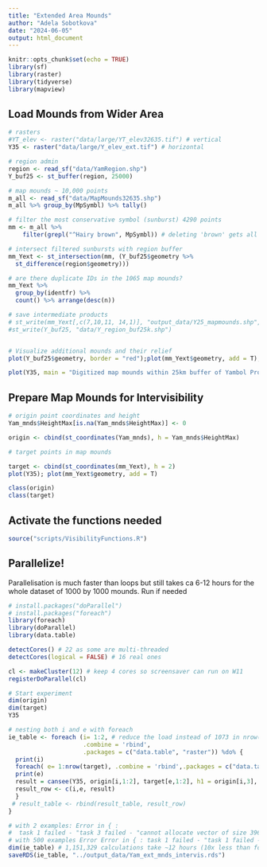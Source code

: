 ```yaml
---
title: "Extended Area Mounds"
author: "Adela Sobotkova"
date: "2024-06-05"
output: html_document
---
```


```r
knitr::opts_chunk$set(echo = TRUE)
library(sf)
library(raster)
library(tidyverse)
library(mapview)
```

## Load Mounds from Wider Area

```r
# rasters
#YT_elev <- raster("data/large/YT_elev32635.tif") # vertical
Y35 <- raster("data/large/Y_elev_ext.tif") # horizontal

# region admin
region <- read_sf("data/YamRegion.shp")
Y_buf25 <- st_buffer(region, 25000)

# map mounds ~ 10,000 points
m_all <- read_sf("data/MapMounds32635.shp")
m_all %>% group_by(MpSymbl) %>% tally()

# filter the most conservative symbol (sunburst) 4290 points
mm <- m_all %>% 
    filter(grepl("^Hairy brown", MpSymbl)) # deleting 'brown' gets all rayed symbols

# intersect filtered sunbursts with region buffer
mm_Yext <- st_intersection(mm, (Y_buf25$geometry %>% 
  st_difference(region$geometry)))

# are there duplicate IDs in the 1065 map mounds?
mm_Yext %>% 
  group_by(identfr) %>% 
  count() %>% arrange(desc(n))

# save intermediate products
# st_write(mm_Yext[,c(7,10,11, 14,1)], "output_data/Y25_mapmounds.shp", overwrite = T)
#st_write(Y_buf25, "data/Y_region_buf25k.shp")


# Visualize additional mounds and their relief
plot(Y_buf25$geometry, border = "red");plot(mm_Yext$geometry, add = T);plot(region$geometry, add =T, col = "green")

plot(Y35, main = "Digitized map mounds within 25km buffer of Yambol Province");plot(region$geometry, add =T);plot(mm_Yext$geometry, add = T)


```

## Prepare Map Mounds for Intervisibility

```r
# origin point coordinates and height
Yam_mnds$HeightMax[is.na(Yam_mnds$HeightMax)] <- 0

origin <- cbind(st_coordinates(Yam_mnds), h = Yam_mnds$HeightMax)

# target points in map mounds

target <- cbind(st_coordinates(mm_Yext), h = 2) 
plot(Y35); plot(mm_Yext$geometry, add = T)

class(origin)
class(target)
```

## Activate the functions needed
```r
source("scripts/VisibilityFunctions.R")
```

## Parallelize!
Parallelisation is much faster than loops but still takes ca 6-12 hours for the whole dataset of 1000 by 1000 mounds. Run if needed
```r
# install.packages("doParallel")
# install.packages("foreach")
library(foreach)
library(doParallel)
library(data.table)

detectCores() # 22 as some are multi-threaded
detectCores(logical = FALSE) # 16 real ones

cl <- makeCluster(12) # keep 4 cores so screensaver can run on W11
registerDoParallel(cl)

# Start experiment
dim(origin) 
dim(target) 
Y35

# nesting both i and e with foreach 
ie_table <- foreach (i= 1:2, # reduce the load instead of 1073 in nrow(origin)
                     .combine = 'rbind',
                     .packages = c("data.table", "raster")) %do% {  
  print(i)
  foreach( e= 1:nrow(target), .combine = 'rbind',.packages = c("data.table", "raster")) %dopar% {
  print(e)
  result = cansee(Y35, origin[i,1:2], target[e,1:2], h1 = origin[i,3], h2 = target[e,3])
  result_row <- c(i,e, result)
  }
 # result_table <- rbind(result_table, result_row)
}

# with 2 examples: Error in { : 
#  task 1 failed - "task 3 failed - "cannot allocate vector of size 396.4 Mb""
# with 500 examples Error Error in { : task 1 failed - "task 1 failed - "std::bad_alloc""
dim(ie_table) # 1,151,329 calculations take ~12 hours (10x less than for loop) 
saveRDS(ie_table, "../output_data/Yam_ext_mnds_intervis.rds")
```
